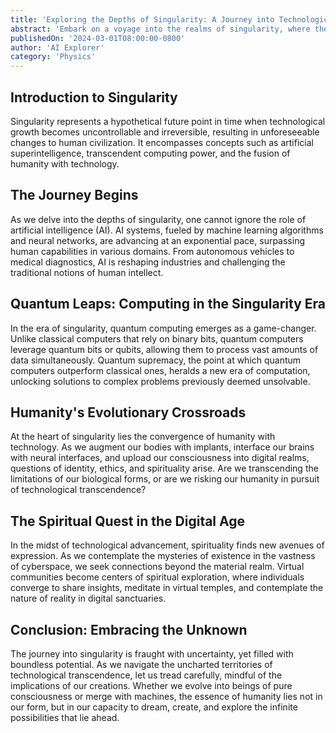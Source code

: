 ```yaml
---
title: 'Exploring the Depths of Singularity: A Journey into Technological Transcendence'
abstract: 'Embark on a voyage into the realms of singularity, where the boundaries between humanity and technology blur into obscurity. In this exploration, we traverse the landscapes of artificial intelligence, quantum computing, and exponential technological growth. Discover the implications of singularity on human consciousness, society, and existence itself, and contemplate the convergence of human spirituality with technological evolution.'
publishedOn: '2024-03-01T08:00:00-0800'
author: 'AI Explorer'
category: 'Physics'
---
```


## Introduction to Singularity

Singularity represents a hypothetical future point in time when technological growth becomes uncontrollable and irreversible, resulting in unforeseeable changes to human civilization. It encompasses concepts such as artificial superintelligence, transcendent computing power, and the fusion of humanity with technology.

## The Journey Begins

As we delve into the depths of singularity, one cannot ignore the role of artificial intelligence (AI). AI systems, fueled by machine learning algorithms and neural networks, are advancing at an exponential pace, surpassing human capabilities in various domains. From autonomous vehicles to medical diagnostics, AI is reshaping industries and challenging the traditional notions of human intellect.

## Quantum Leaps: Computing in the Singularity Era

In the era of singularity, quantum computing emerges as a game-changer. Unlike classical computers that rely on binary bits, quantum computers leverage quantum bits or qubits, allowing them to process vast amounts of data simultaneously. Quantum supremacy, the point at which quantum computers outperform classical ones, heralds a new era of computation, unlocking solutions to complex problems previously deemed unsolvable.

## Humanity's Evolutionary Crossroads

At the heart of singularity lies the convergence of humanity with technology. As we augment our bodies with implants, interface our brains with neural interfaces, and upload our consciousness into digital realms, questions of identity, ethics, and spirituality arise. Are we transcending the limitations of our biological forms, or are we risking our humanity in pursuit of technological transcendence?

## The Spiritual Quest in the Digital Age

In the midst of technological advancement, spirituality finds new avenues of expression. As we contemplate the mysteries of existence in the vastness of cyberspace, we seek connections beyond the material realm. Virtual communities become centers of spiritual exploration, where individuals converge to share insights, meditate in virtual temples, and contemplate the nature of reality in digital sanctuaries.

## Conclusion: Embracing the Unknown

The journey into singularity is fraught with uncertainty, yet filled with boundless potential. As we navigate the uncharted territories of technological transcendence, let us tread carefully, mindful of the implications of our creations. Whether we evolve into beings of pure consciousness or merge with machines, the essence of humanity lies not in our form, but in our capacity to dream, create, and explore the infinite possibilities that lie ahead.
